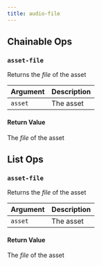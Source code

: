 ```yaml
---
title: audio-file
---
```

## Chainable Ops
### <a id="asset-file"></a>`asset-file`

Returns the _file_ of the asset

| Argument | Description |
| :--- | :--- |
| `asset` | The asset |

#### Return Value
The _file_ of the asset


## List Ops
### <a id="asset-file"></a>`asset-file`

Returns the _file_ of the asset

| Argument | Description |
| :--- | :--- |
| `asset` | The asset |

#### Return Value
The _file_ of the asset

